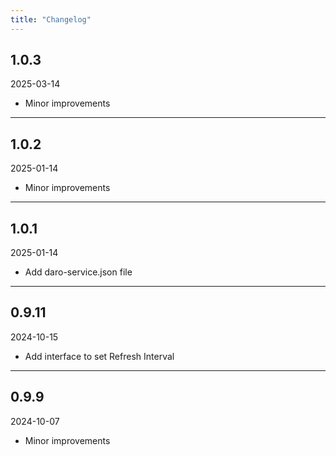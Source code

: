 ```yaml
---
title: "Changelog"
---
```


## 1.0.3

2025-03-14

- Minor improvements

---

## 1.0.2

2025-01-14

- Minor improvements

---

## 1.0.1

2025-01-14

- Add daro-service.json file

---

## 0.9.11

2024-10-15

- Add interface to set Refresh Interval

---

## 0.9.9

2024-10-07

- Minor improvements